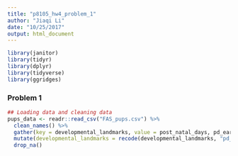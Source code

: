```yaml
---
title: "p8105_hw4_problem_1"
author: "Jiaqi Li"
date: "10/25/2017"
output: html_document
---
```

```r
library(janitor)
library(tidyr)
library(dplyr)
library(tidyverse)
library(ggridges)
```

### Problem 1
```r
## Loading data and cleaning data
pups_data <- readr::read_csv("FAS_pups.csv") %>% 
  clean_names() %>% 
  gather(key = developmental_landmarks, value = post_natal_days, pd_ears:pd_walk) %>% 
  mutate(developmental_landmarks = recode(developmental_landmarks, "pd_ears" = "ears", "pd_eyes" = "eyes", "pd_pivot" = "pivot", "pd_walk" = "walk")) %>% 
  drop_na() 

```
